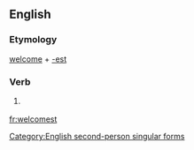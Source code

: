 ==English==

===Etymology===
[[welcome]] + [[-est]]

===Verb===
{{en-verb form}}

# {{context|archaic}} {{form of|Second-person singular simple present form|welcome}}

[[Category:English second-person singular forms]]

[[fr:welcomest]]